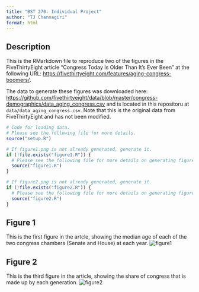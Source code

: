 ```yaml
---
title: "BST 270: Individual Project"
author: "TJ Channagiri"
format: html
---
```


## Description

This is the RMarkdown file to reproduce two of the figures in the FiveThirtyEight article "Congress Today Is Older Than It's Ever Been" at the following URL: [https://fivethirtyeight.com/features/aging-congress-boomers/](https://fivethirtyeight.com/features/aging-congress-boomers/).

The data to generate these figures was downloaded here: [https://github.com/fivethirtyeight/data/blob/master/congress-demographics/data_aging_congress.csv](https://github.com/fivethirtyeight/data/blob/master/congress-demographics/data_aging_congress.csv) and is located in this repositoru at `data/data_aging_congress.csv`. Note that this is the original data from FiveThirtyEight and has not been modified.

```r

# Code for loading data.
# Please see the following file for more details.
source("setup.R")

# If figure1.png is not already generated, generate it.
if (!file.exists("figure1.R")) {
  # Please see the following file for more details on generating figure 1.
  source("figure1.R")
}

# If figure2.png is not already generated, generate it.
if (!file.exists("figure2.R")) {
  # Please see the following file for more details on generating figure 2.
  source("figure2.R")
}
```

## Figure 1
This is the first figure in the artcle, showing the median age of each of the two congress chambers (Senate and House) at each year.
![figure1](plots/figure1.png)

## Figure 2
This is the third figure in the article, showing the share of congress that is made up by each generation. 
![figure2](plots/figure2.png)